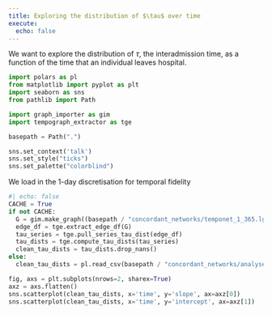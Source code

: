 ```yaml
---
title: Exploring the distribution of $\tau$ over time
execute:
  echo: false 
---
```


We want to explore the distribution of $\tau$, the interadmission time, as a function of the time that an individual leaves hospital.

```python
import polars as pl
from matplotlib import pyplot as plt
import seaborn as sns
from pathlib import Path

import graph_importer as gim
import tempograph_extractor as tge

basepath = Path(".")

sns.set_context('talk')
sns.set_style("ticks")
sns.set_palette("colorblind")
```

We load in the 1-day discretisation for temporal fidelity 

```python
#| echo: false
CACHE = True
if not CACHE:
  G = gim.make_graph((basepath / "concordant_networks/temponet_1_365.lgl").absolute().as_posix())
  edge_df = tge.extract_edge_df(G)
  tau_series = tge.pull_series_tau_dist(edge_df)
  tau_dists = tge.compute_tau_dists(tau_series)
  clean_tau_dists = tau_dists.drop_nans()
else:
  clean_tau_dists = pl.read_csv(basepath / "concordant_networks/analyses/tau_dists.csv").drop_nans()
```

```python
fig, axs = plt.subplots(nrows=2, sharex=True)
axz = axs.flatten()
sns.scatterplot(clean_tau_dists, x='time', y='slope', ax=axz[0])
sns.scatterplot(clean_tau_dists, x='time', y='intercept', ax=axz[1])
```